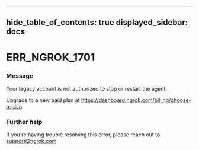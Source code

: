 

---
hide_table_of_contents: true
displayed_sidebar: docs
---


# ERR_NGROK_1701

### Message
Your legacy account is not authorized to stop or restart the agent. 

Upgrade to a new paid plan at https://dashboard.ngrok.com/billing/choose-a-plan

<ErrorDetails />



### Further help
If you're having trouble resolving this error, please reach out to [support@ngrok.com](mailto:support@ngrok.com?subject=Help%20with%20ERR_NGROK_1701)

